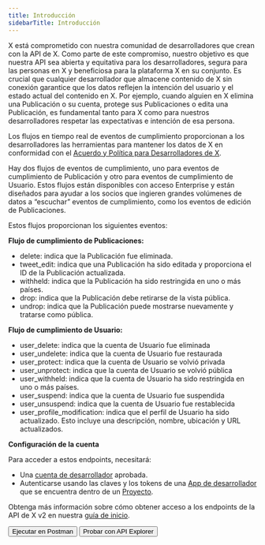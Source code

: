 ```yaml
---
title: Introducción
sidebarTitle: Introducción
---
```



X está comprometido con nuestra comunidad de desarrolladores que crean con la API de X. Como parte de este compromiso, nuestro objetivo es que nuestra API sea abierta y equitativa para los desarrolladores, segura para las personas en X y beneficiosa para la plataforma X en su conjunto. Es crucial que cualquier desarrollador que almacene contenido de X sin conexión garantice que los datos reflejen la intención del usuario y el estado actual del contenido en X. Por ejemplo, cuando alguien en X elimina una Publicación o su cuenta, protege sus Publicaciones o edita una Publicación, es fundamental tanto para X como para nuestros desarrolladores respetar las expectativas e intención de esa persona.

Los flujos en tiempo real de eventos de cumplimiento proporcionan a los desarrolladores las herramientas para mantener los datos de X en conformidad con el [Acuerdo y Política para Desarrolladores de X](https://developer.x.com/en/developer-terms/policy).

Hay dos flujos de eventos de cumplimiento, uno para eventos de cumplimiento de Publicación y otro para eventos de cumplimiento de Usuario. Estos flujos están disponibles con acceso Enterprise y están diseñados para ayudar a los socios que ingieren grandes volúmenes de datos a “escuchar” eventos de cumplimiento, como los eventos de edición de Publicaciones.

Estos flujos proporcionan los siguientes eventos:

**Flujo de cumplimiento de Publicaciones:**

- delete: indica que la Publicación fue eliminada.
- tweet\_edit: indica que una Publicación ha sido editada y proporciona el ID de la Publicación actualizada.
- withheld: indica que la Publicación ha sido restringida en uno o más países.
- drop: indica que la Publicación debe retirarse de la vista pública.
- undrop: indica que la Publicación puede mostrarse nuevamente y tratarse como pública.

**Flujo de cumplimiento de Usuario:**

- user\_delete: indica que la cuenta de Usuario fue eliminada
- user\_undelete: indica que la cuenta de Usuario fue restaurada
- user\_protect: indica que la cuenta de Usuario se volvió privada
- user\_unprotect: indica que la cuenta de Usuario se volvió pública
- user\_withheld: indica que la cuenta de Usuario ha sido restringida en uno o más países.
- user\_suspend: indica que la cuenta de Usuario fue suspendida
- user\_unsuspend: indica que la cuenta de Usuario fue restablecida
- user\_profile\_modification: indica que el perfil de Usuario ha sido actualizado. Esto incluye una descripción, nombre, ubicación y URL actualizados.

**Configuración de la cuenta**

Para acceder a estos endpoints, necesitará:

- Una [cuenta de desarrollador](https://developer.x.com/en/portal/petition/essential/basic-info) aprobada.
- Autenticarse usando las claves y los tokens de una [App de desarrollador](/es/resources/fundamentals/developer-apps) que se encuentra dentro de un [Proyecto](/es/resources/fundamentals/projects).

Obtenga más información sobre cómo obtener acceso a los endpoints de la API de X v2 en nuestra [guía de inicio](/es/x-api/getting-started/getting-access).

<div className="flex space-x-2">
  <Button href="https://app.getpostman.com/run-collection/9956214-784efcda-ed4c-4491-a4c0-a26470a67400">
    Ejecutar en Postman
  </Button>

  <Button href="https://developer.x.com/apitools/api?endpoint=/2/compliance/jobs">
    Probar con API Explorer
  </Button>
</div>
